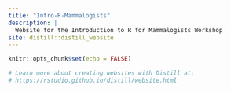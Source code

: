 ```yaml
---
title: "Intro-R-Mammalogists"
description: |
  Website for the Introduction to R for Mammalogists Workshop
site: distill::distill_website
---
```


```r
knitr::opts_chunk$set(echo = FALSE)

# Learn more about creating websites with Distill at:
# https://rstudio.github.io/distill/website.html

```

